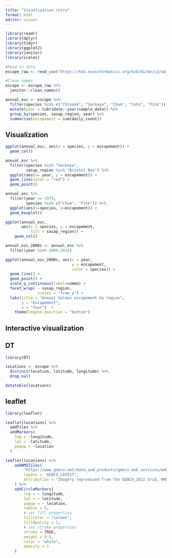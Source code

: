 ```yaml
---
title: "Visualization intro"
format: html
editor: visual
---
```


```r
library(readr)
library(dplyr)
library(tidyr)
library(ggplot2)
library(janitor)
library(scales)

```

```r
#Read in data
escape_raw <- read_csv("https://knb.ecoinformatics.org/knb/d1/mn/v2/object/urn%3Auuid%3Af119a05b-bbe7-4aea-93c6-85434dcb1c5e")
```

```r
#Clean names
escape <- escape_raw %>%
  janitor::clean_names()
```

```r
annual_esc <- escape %>%
  filter(species %in% c("Chinook", "Sockeye", "Chum", "Coho", "Pink")) %>%
  mutate(year = lubridate::year(sample_date)) %>%
  group_by(species, sasap_region, year) %>%
  summarise(escapement = sum(daily_count))
```

## Visualization

```r
ggplot(annual_esc, aes(x = species, y = escapement)) +
  geom_col()
```

```r
annual_esc %>%
  filter(species %in% "Sockeye",
         sasap_region %in% "Bristol Bay") %>%
  ggplot(aes(x= year, y = escapement)) +
  geom_line(color = "red") +
  geom_point()
```

```r
annual_esc %>%
  filter(year == 1974,
         species %in% c("Chum", "Pink")) %>%
  ggplot(aes(x=species, y=escapement)) +
  geom_boxplot()
```

```r
ggplot(annual_esc,
       aes(x = species, y = escapement,
           fill = sasap_region)) +
    geom_col()
```

```r
annual_esc_2000s <- annual_esc %>%
  filter(year %in% 2000:2016)
```

```r
ggplot(annual_esc_2000s, aes(x = year,
                             y = escapement,
                             color = species)) +
  geom_line() +
  geom_point() +
  scale_y_continuous(label=comma) +
  facet_wrap( ~ sasap_region,
              scales = "free_y") +
  labs(title = "Annual Salmon escapement by region",
       y = "Escapement", 
       x = "Year")  +
    theme(legend.position = "bottom")
```

## Interactive visualization

## DT

```r
library(DT)
```

```r
locations <- escape %>%
  distinct(location, latitude, longitude) %>%
  drop_na()
```

```r
datatable(locations)
```

## leaflet
```r
library(leaflet)

```

```r
leaflet(locations) %>%
  addTiles %>%
  addMarkers(
    lng = ~longitude,
    lat = ~latitude,
    popup = ~location
  )
```
```r
leaflet(locations) %>%
    addWMSTiles(
        "https://www.gebco.net/data_and_products/gebco_web_services/web_map_service/mapserv?request=getmap&service=wms&BBOX=-90,-180,90,360&crs=EPSG:4326&format=image/jpeg&layers=gebco_latest&width=1200&height=600&version=1.3.0",
        layers = 'GEBCO_LATEST',
        attribution = "Imagery reproduced from the GEBCO_2022 Grid, WMS 1.3.0 GetMap, www.gebco.net"
    ) %>%
    addCircleMarkers(
        lng = ~ longitude,
        lat = ~ latitude,
        popup = ~ location,
        radius = 5,
        # set fill properties
        fillColor = "salmon",
        fillOpacity = 1,
        # set stroke properties
        stroke = TRUE,
        weight = 0.5,
        color = "white",
        opacity = 1
    )
```








